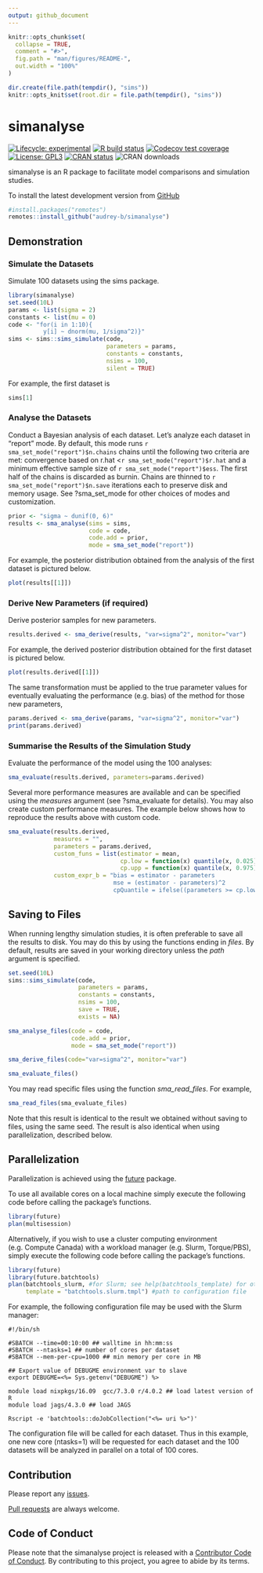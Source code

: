 ```yaml
---
output: github_document
---
```


<!-- README.md is generated from README.Rmd. Please edit that file -->

```r
knitr::opts_chunk$set(
  collapse = TRUE,
  comment = "#>",
  fig.path = "man/figures/README-",
  out.width = "100%"
)
```
```r
dir.create(file.path(tempdir(), "sims"))
knitr::opts_knit$set(root.dir = file.path(tempdir(), "sims"))
```

# simanalyse

<!-- badges: start -->
[![Lifecycle: experimental](https://img.shields.io/badge/lifecycle-experimental-orange.svg)](https://www.tidyverse.org/lifecycle/#experimental)
[![R build status](https://github.com/audrey-b/simanalyse/workflows/R-CMD-check/badge.svg)](https://github.com/audrey-b/simanalyse/actions)
[![Codecov test coverage](https://github.com/audrey-b/simanalyse/workflows/test-coverage/badge.svg)](https://codecov.io/gh/audrey-b/simanalyse?branch=master)
[![License: GPL3](https://img.shields.io/badge/License-GPL3-blue.svg)](https://www.gnu.org/licenses/gpl-3.0.html)
[![CRAN status](https://www.r-pkg.org/badges/version/simanalyse)](https://cran.r-project.org/package=simanalyse)
![CRAN downloads](http://cranlogs.r-pkg.org/badges/simanalyse)
<!-- badges: end -->

simanalyse is an R package to facilitate model comparisons and simulation studies.

To install the latest development version from [GitHub](https://github.com/audrey-b/simanalyse)
```r
#install.packages("remotes")
remotes::install_github("audrey-b/simanalyse")
```

## Demonstration

### Simulate the Datasets

Simulate 100 datasets using the sims package.
```r
library(simanalyse)
set.seed(10L)
params <- list(sigma = 2)
constants <- list(mu = 0)
code <- "for(i in 1:10){
          y[i] ~ dnorm(mu, 1/sigma^2)}"
sims <- sims::sims_simulate(code, 
                            parameters = params, 
                            constants = constants,
                            nsims = 100,
                            silent = TRUE)
```

For example, the first dataset is
```r
sims[1]
```


### Analyse the Datasets

Conduct a Bayesian analysis of each dataset. Let's analyze each dataset in "report" mode. By default, this mode runs `r sma_set_mode("report")$n.chains` chains until the following two criteria are met: convergence based on r.hat <`r sma_set_mode("report")$r.hat` and a minimum effective sample size of `r sma_set_mode("report")$ess`. The first half of the chains is discarded as burnin. Chains are thinned to `r sma_set_mode("report")$n.save` iterations each to preserve disk and memory usage. See ?sma_set_mode for other choices of modes and customization.

```r
prior <- "sigma ~ dunif(0, 6)"
results <- sma_analyse(sims = sims,
                       code = code,
                       code.add = prior,
                       mode = sma_set_mode("report"))
```

For example, the posterior distribution obtained from the analysis of the first dataset is pictured below.
```r
plot(results[[1]])
```

### Derive New Parameters (if required)

Derive posterior samples for new parameters. 
```r
results.derived <- sma_derive(results, "var=sigma^2", monitor="var")
```
For example, the derived posterior distribution obtained for the first dataset is pictured below.
```r
plot(results.derived[[1]])
```
The same transformation must be applied to the true parameter values for eventually evaluating the performance (e.g. bias) of the method for those new parameters, 

```r
params.derived <- sma_derive(params, "var=sigma^2", monitor="var")
print(params.derived)
```

### Summarise the Results of the Simulation Study 

Evaluate the performance of the model using the 100 analyses:
```r
sma_evaluate(results.derived, parameters=params.derived)
```
Several more performance measures are available and can be specified using the *measures* argument (see ?sma_evaluate for details). You may also create custom performance measures. The example below shows how to reproduce the results above with custom code.
```r
sma_evaluate(results.derived,
             measures = "", 
             parameters = params.derived, 
             custom_funs = list(estimator = mean,
                                cp.low = function(x) quantile(x, 0.025),
                                cp.upp = function(x) quantile(x, 0.975)),
             custom_expr_b = "bias = estimator - parameters
                              mse = (estimator - parameters)^2
                              cpQuantile = ifelse((parameters >= cp.low) & (parameters <= cp.upp), 1, 0)")
```

## Saving to Files

When running lengthy simulation studies, it is often preferable to save all the results to disk. You may do this by using the functions ending in *files*. By default, results are saved in your working directory unless the *path* argument is specified.

```r
set.seed(10L)
sims::sims_simulate(code, 
                    parameters = params, 
                    constants = constants,
                    nsims = 100,
                    save = TRUE,
                    exists = NA)

sma_analyse_files(code = code,
                  code.add = prior,
                  mode = sma_set_mode("report"))

sma_derive_files(code="var=sigma^2", monitor="var")

sma_evaluate_files()
```

You may read specific files using the function *sma_read_files*. For example,

```r
sma_read_files(sma_evaluate_files)
```

Note that this result is identical to the result we obtained without saving to files,  using the same seed. The result is also identical when using parallelization, described below.

## Parallelization

Parallelization is achieved using the
[future](https://github.com/HenrikBengtsson/future) package.

To use all available cores on a local machine simply execute the following code before calling the package's functions.

```r
library(future)
plan(multisession)
```

Alternatively, if you wish to use a cluster computing environment (e.g. Compute Canada) with a workload manager (e.g. Slurm, Torque/PBS), simply execute the following code before calling the package's functions.

```r
library(future)
library(future.batchtools)
plan(batchtools_slurm, #for Slurm; see help(batchtools_template) for other options
     template = "batchtools.slurm.tmpl") #path to configuration file
```

For example, the following configuration file may be used with the Slurm manager:

```
#!/bin/sh

#SBATCH --time=00:10:00 ## walltime in hh:mm:ss
#SBATCH --ntasks=1 ## number of cores per dataset
#SBATCH --mem-per-cpu=1000 ## min memory per core in MB

## Export value of DEBUGME environment var to slave
export DEBUGME=<%= Sys.getenv("DEBUGME") %>
  
module load nixpkgs/16.09  gcc/7.3.0 r/4.0.2 ## load latest version of R
module load jags/4.3.0 ## load JAGS

Rscript -e 'batchtools::doJobCollection("<%= uri %>")'
```
The configuration file will be called for each dataset. Thus in this example, one new core (ntasks=1) will be requested for each dataset and the 100 datasets will be analyzed in parallel on a total of 100 cores.

## Contribution

Please report any [issues](https://github.com/audrey-b/simanalyse/issues).

[Pull requests](https://github.com/audrey-b/simanalyse/pulls) are always welcome.

## Code of Conduct

Please note that the simanalyse project is released with a [Contributor Code of Conduct](https://contributor-covenant.org/version/2/0/CODE_OF_CONDUCT.html). 
By contributing to this project, you agree to abide by its terms.

